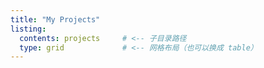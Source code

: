 ```yaml
---
title: "My Projects"
listing:
  contents: projects     # <-- 子目录路径
  type: grid             # <-- 网格布局（也可以换成 table）
---
```

